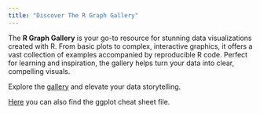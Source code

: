 ```yaml
---
title: "Discover The R Graph Gallery"
---
```


The **R Graph Gallery** is your go-to resource for stunning data visualizations created with R. From basic plots to complex, interactive graphics, it offers a vast collection of examples accompanied by reproducible R code. Perfect for learning and inspiration, the gallery helps turn your data into clear, compelling visuals.


Explore the [gallery](https://r-graph-gallery.com) and elevate your data storytelling.

[Here](https://posit.co/wp-content/uploads/2022/10/data-visualization-1.pdf) you can also find the ggplot cheat sheet file. 
